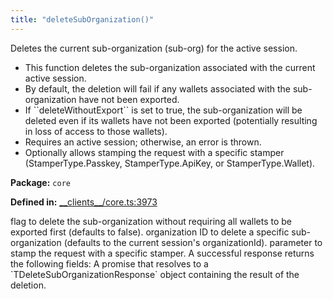 ```yaml
---
title: "deleteSubOrganization()"
---
```



<H3Bordered text="Overview" />

Deletes the current sub-organization (sub-org) for the active session.

<ul>
  <li>This function deletes the sub-organization associated with the current active session.</li>
  <li>By default, the deletion will fail if any wallets associated with the sub-organization have not been exported.</li>
  <li>If ``deleteWithoutExport`` is set to true, the sub-organization will be deleted even if its wallets have not been exported (potentially resulting in loss of access to those wallets).</li>
  <li>Requires an active session; otherwise, an error is thrown.</li>
  <li>Optionally allows stamping the request with a specific stamper (StamperType.Passkey, StamperType.ApiKey, or StamperType.Wallet).</li>
</ul>

<p><strong>Package:</strong> <code>core</code></p>

<p><strong>Defined in:</strong> <a href="https://github.com/tkhq/sdk/blob/main/packages/core/src/__clients__/core.ts#L3973">__clients__/core.ts:3973</a></p>

<H3Bordered text="Parameters" />

<ParamField body="params" type='DeleteSubOrganizationParams' required={false} >
  <Expandable title="params details">
    <NestedParam parentKey="params" childKey="deleteWithoutExport" type='boolean' required={false}>
flag to delete the sub-organization without requiring all wallets to be exported first (defaults to false).
</NestedParam>
    <NestedParam parentKey="params" childKey="organizationId" type='string' required={false}>
organization ID to delete a specific sub-organization (defaults to the current session's organizationId).
</NestedParam>
    <NestedParam parentKey="params" childKey="stampWith" type='StamperType' required={false}>
parameter to stamp the request with a specific stamper.
</NestedParam>
  </Expandable>
</ParamField>

<H3Bordered text="Response" />
A successful response returns the following fields:

<ResponseField name="returns" type="TDeleteSubOrganizationResponse" required={true} >
  A promise that resolves to a `TDeleteSubOrganizationResponse` object containing the result of the deletion.
</ResponseField>
